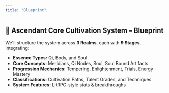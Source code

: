 ```yaml
---
title: "Blueprint"
---
```


## 🌌 **Ascendant Core Cultivation System – Blueprint**

We'll structure the system across **3 Realms**, each with **9 Stages**, integrating:

- **Essence Types:** Qi, Body, and Soul
- **Core Concepts:** Meridians, Qi Nodes, Soul, Soul Bound Artifacts
- **Progression Mechanics:** Tempering, Enlightenment, Trials, Energy Mastery
- **Classifications:** Cultivation Paths, Talent Grades, and Techniques
- **System Features:** LitRPG-style stats & breakthroughs
